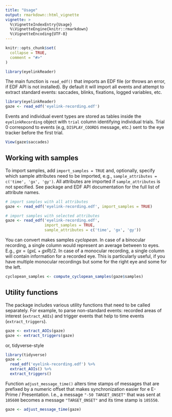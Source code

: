 ---
title: "Usage"
output: rmarkdown::html_vignette
vignette: >
  %\VignetteIndexEntry{Usage}
  %\VignetteEngine{knitr::rmarkdown}
  %\VignetteEncoding{UTF-8}
---

```{r, include = FALSE}
knitr::opts_chunk$set(
  collapse = TRUE,
  comment = "#>"
)
```

```{r setup}
library(eyelinkReader)
```

The main function is `read_edf()` that imports an EDF file (or throws an error, if EDF API is not installed). By default it will import all events and attempt to extract standard events: saccades, blinks, fixations, logged variables, etc.
```r
library(eyelinkReader)
gaze <- read_edf('eyelink-recording.edf')
```

Events and individual event types are stored as tables inside the `eyelinkRecording` object with `trial` column identifying individual trials. Trial 0 correspond to events (e.g, `DISPLAY_COORDS` message, etc.) sent to the eye tracker before the first trial. 
```r
View(gaze$saccades)
```

## Working with samples

To import samples, add `import_samples = TRUE` and, optionally, specify which sample attributes need to be imported, e.g., `sample_attributes = c('time', 'gx', 'gy')`. All attributes are imported if `sample_attributes` is not specified. See package and EDF API documentation for the full list of attribute names.

```r
# import samples with all attributes
gaze <- read_edf('eyelink-recording.edf', import_samples = TRUE)

# import samples with selected attributes
gaze <- read_edf('eyelink-recording.edf',
                 import_samples = TRUE,
                 sample_attributes = c('time', 'gx', 'gy'))
```

You can convert makes samples _cyclopean_. In case of a binocular recording, a single column would represent an average between to eyes. E.g., $gx = (gxL + gxR) / 2$. In case of a monocular recording, a single column will contain information for a recorded eye. This is particularly useful, if you have multiple monocular recordings but some for the right eye and some for the left.

```r
cyclopean_samples <- compute_cyclopean_samples(gaze$samples)
```

## Utility functions
The package includes various utility functions that need to be called separately. For example, to parse non-standard events: recorded areas of interest (`extract_AOIs`) and trigger events that help to time events (`extract_triggers`). 

```r
gaze <- extract_AOIs(gaze)
gaze <- extract_triggers(gaze)
```

or, tidyverse-style
```r
library(tidyverse)
gaze <-
  read_edf('eyelink-recording.edf') %>%
  extract_AOIs() %>%
  extract_triggers()
```

Function `adjust_message_time()` alters time stamps of messages that are prefixed by a numeric offset that makes synchronization easier for e E-Prime / Presentation. I.e., a message `"-50 TARGET_ONSET"` that was sent at `105600` becomes a message `"TARGET_ONSET"` and its time stamp is `105550`.

```r
gaze <- adjust_message_time(gaze)
```
